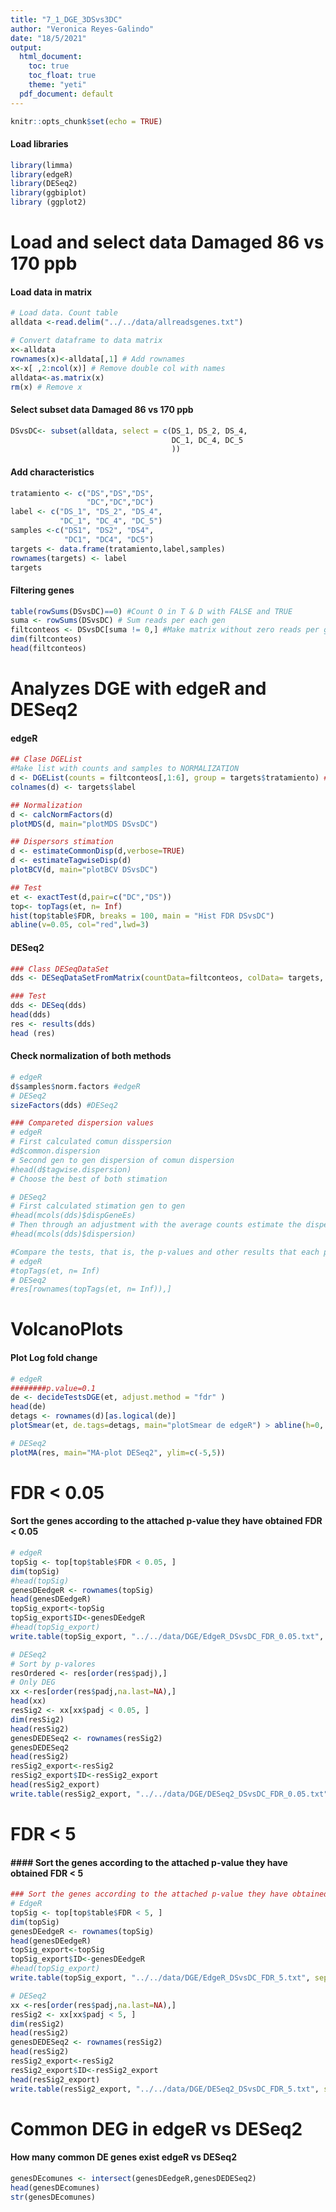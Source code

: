 ```yaml
---
title: "7_1_DGE_3DSvs3DC"
author: "Veronica Reyes-Galindo"
date: "18/5/2021"
output:
  html_document:
    toc: true
    toc_float: true
    theme: "yeti"
  pdf_document: default
---
```


```r
knitr::opts_chunk$set(echo = TRUE)
```

#### Load libraries

```r
library(limma)
library(edgeR)
library(DESeq2)
library(ggbiplot)
library (ggplot2)
```

# Load and select data Damaged 86 vs 170 ppb

#### Load data in matrix

```r
# Load data. Count table 
alldata <-read.delim("../../data/allreadsgenes.txt")

# Convert dataframe to data matrix
x<-alldata
rownames(x)<-alldata[,1] # Add rownames
x<-x[ ,2:ncol(x)] # Remove double col with names
alldata<-as.matrix(x)
rm(x) # Remove x
```

#### Select subset data Damaged 86 vs 170 ppb

```r
DSvsDC<- subset(alldata, select = c(DS_1, DS_2, DS_4,
                                    DC_1, DC_4, DC_5
                                    ))
```

#### Add characteristics
```r
tratamiento <- c("DS","DS","DS",
                 "DC","DC","DC")
label <- c("DS_1", "DS_2", "DS_4",
           "DC_1", "DC_4", "DC_5")
samples <-c("DS1", "DS2", "DS4",
            "DC1", "DC4", "DC5")
targets <- data.frame(tratamiento,label,samples)
rownames(targets) <- label
targets
```

#### Filtering genes

```r
table(rowSums(DSvsDC)==0) #Count O in T & D with FALSE and TRUE
suma <- rowSums(DSvsDC) # Sum reads per each gen 
filtconteos <- DSvsDC[suma != 0,] #Make matrix without zero reads per gen
dim(filtconteos)
head(filtconteos)
```
# Analyzes DGE with edgeR and DESeq2

#### edgeR

```r
## Clase DGEList
#Make list with counts and samples to NORMALIZATION
d <- DGEList(counts = filtconteos[,1:6], group = targets$tratamiento) ## Normalization
colnames(d) <- targets$label

## Normalization
d <- calcNormFactors(d)
plotMDS(d, main="plotMDS DSvsDC")

## Dispersors stimation
d <- estimateCommonDisp(d,verbose=TRUE)
d <- estimateTagwiseDisp(d)
plotBCV(d, main="plotBCV DSvsDC")

## Test
et <- exactTest(d,pair=c("DC","DS"))
top<- topTags(et, n= Inf)
hist(top$table$FDR, breaks = 100, main = "Hist FDR DSvsDC")
abline(v=0.05, col="red",lwd=3)
```

#### DESeq2

```r
### Class DESeqDataSet
dds <- DESeqDataSetFromMatrix(countData=filtconteos, colData= targets, design=~tratamiento)

### Test
dds <- DESeq(dds)
head(dds)
res <- results(dds)
head (res)
```

#### Check normalization of both methods

```r
# edgeR
d$samples$norm.factors #edgeR
# DESeq2
sizeFactors(dds) #DESeq2

### Compareted dispersion values
# edgeR
# First calculated comun disspersion
#d$common.dispersion
# Second gen to gen dispersion of comun dispersion
#head(d$tagwise.dispersion)
# Choose the best of both stimation 

# DESeq2
# First calculated stimation gen to gen  
#head(mcols(dds)$dispGeneEs)
# Then through an adjustment with the average counts estimate the dispersion
#head(mcols(dds)$dispersion)

#Compare the tests, that is, the p-values and other results that each packet has calculated for each gene
# edgeR
#topTags(et, n= Inf)
# DESeq2
#res[rownames(topTags(et, n= Inf)),]
```
# VolcanoPlots 

#### Plot Log fold change

```r
# edgeR
########p.value=0.1
de <- decideTestsDGE(et, adjust.method = "fdr" )
head(de)
detags <- rownames(d)[as.logical(de)]
plotSmear(et, de.tags=detags, main="plotSmear de edgeR") > abline(h=0, col="red", lwd=3)

# DESeq2
plotMA(res, main="MA-plot DESeq2", ylim=c(-5,5))
```

# FDR < 0.05

#### Sort the genes according to the attached p-value they have obtained FDR < 0.05

```r
# edgeR
topSig <- top[top$table$FDR < 0.05, ]
dim(topSig)
#head(topSig)
genesDEedgeR <- rownames(topSig)
head(genesDEedgeR)
topSig_export<-topSig
topSig_export$ID<-genesDEedgeR
#head(topSig_export)
write.table(topSig_export, "../../data/DGE/EdgeR_DSvsDC_FDR_0.05.txt", sep="\t", row.names=T)

# DESeq2
# Sort by p-valores
resOrdered <- res[order(res$padj),]
# Only DEG
xx <-res[order(res$padj,na.last=NA),] 
head(xx)
resSig2 <- xx[xx$padj < 0.05, ]
dim(resSig2)
head(resSig2)
genesDEDESeq2 <- rownames(resSig2)
genesDEDESeq2
head(resSig2)
resSig2_export<-resSig2
resSig2_export$ID<-resSig2_export
head(resSig2_export)
write.table(resSig2_export, "../../data/DGE/DESeq2_DSvsDC_FDR_0.05.txt", sep="\t", row.names=T)

```

# FDR < 5

#### #### Sort the genes according to the attached p-value they have obtained FDR < 5

```r
### Sort the genes according to the attached p-value they have obtained
# EdgeR
topSig <- top[top$table$FDR < 5, ]
dim(topSig)
genesDEedgeR <- rownames(topSig)
head(genesDEedgeR)
topSig_export<-topSig
topSig_export$ID<-genesDEedgeR
#head(topSig_export)
write.table(topSig_export, "../../data/DGE/EdgeR_DSvsDC_FDR_5.txt", sep="\t", row.names=T)

# DESeq2
xx <-res[order(res$padj,na.last=NA),] 
resSig2 <- xx[xx$padj < 5, ]
dim(resSig2)
head(resSig2)
genesDEDESeq2 <- rownames(resSig2)
head(resSig2)
resSig2_export<-resSig2
resSig2_export$ID<-resSig2_export
head(resSig2_export)
write.table(resSig2_export, "../../data/DGE/DESeq2_DSvsDC_FDR_5.txt", sep="\t", row.names=T)
```

# Common DEG in edgeR vs DESeq2

#### How many common DE genes exist edgeR vs DESeq2

```r
genesDEcomunes <- intersect(genesDEedgeR,genesDEDESeq2) 
head(genesDEcomunes)
str(genesDEcomunes)
```

